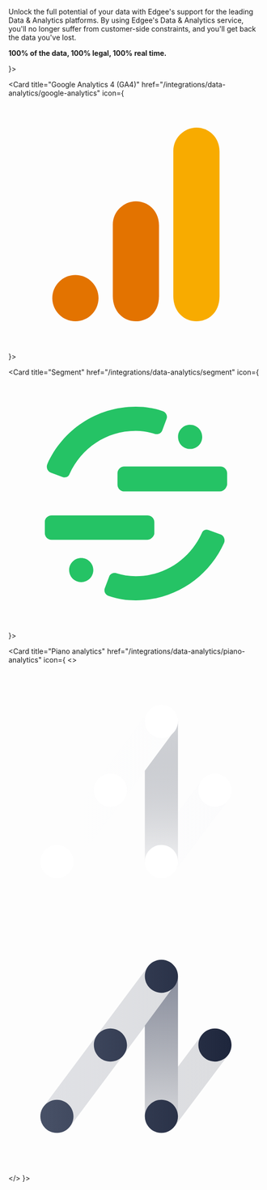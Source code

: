 Unlock the full potential of your data with Edgee's support for the leading Data & Analytics platforms.
By using Edgee's Data & Analytics service, you'll no longer suffer from customer-side constraints,
and you'll get back the data you've lost.

**100% of the data, 100% legal, 100% real time.**

<CardGroup cols={2}>
  <Card title="Amplitude" href="/integrations/data-analytics/amplitude"
        icon={<svg className="h-8 w-8" width="512" height="512" viewBox="0 0 512 512" fill="none" xmlns="http://www.w3.org/2000/svg"><path d="M228.774 146.385C230.137 146.385 231.363 147.131 232.441 148.552C235.148 152.751 239.823 162.167 246.74 183.203C251.473 197.595 256.637 215.424 262.101 236.226C241.373 235.905 220.404 235.667 200.099 235.437L189.815 235.319C201.431 189.909 215.604 155.446 225.962 147.31C226.622 146.888 227.649 146.385 228.774 146.385Z" fill="#007FD2"/><path fill-rule="evenodd" clip-rule="evenodd" d="M255.5 450C362.92 450 450 362.916 450 255.5C450 148.08 362.92 61 255.5 61C148.08 61 61 148.08 61 255.5C61 362.916 148.08 450 255.5 450ZM390.896 240.944C395.638 241.893 399.157 246.056 399.157 251.051C399.157 254.246 397.676 257.129 395.356 259.031C395.349 259.037 395.342 259.042 395.335 259.048C395.328 259.054 395.321 259.06 395.313 259.066C395.103 259.238 394.888 259.398 394.665 259.55C394.623 259.58 394.581 259.611 394.539 259.64C394.51 259.66 394.48 259.68 394.45 259.699C394.302 259.796 394.15 259.886 393.993 259.976C393.955 259.998 393.916 260.021 393.878 260.044C393.777 260.104 393.676 260.164 393.572 260.218C393.564 260.222 393.556 260.226 393.544 260.23C392.115 260.98 390.486 261.413 388.756 261.413H296.626C297.31 264.237 298.046 267.418 298.846 270.871L299.04 271.708L299.041 271.712C304.091 293.515 317.506 351.43 331.753 351.43L332.031 351.438L332.187 351.414L332.46 351.418C343.591 351.414 349.274 335.323 361.721 300.067L361.874 299.641C363.873 293.978 366.131 287.589 368.572 280.832L369.197 279.106L369.204 279.109C369.841 277.422 371.466 276.223 373.376 276.223C375.836 276.223 377.832 278.219 377.832 280.68C377.832 281.129 377.766 281.558 377.641 281.964H377.644L377.125 283.699C375.824 287.897 374.446 293.611 372.852 300.227L372.847 300.249C365.422 331.003 354.212 377.437 325.457 377.437H325.247C306.667 377.289 295.549 347.591 290.798 334.901L290.795 334.893C281.914 311.171 275.192 285.894 268.713 261.413H183.906L166.299 317.76L166.046 317.556C164.433 320.087 161.609 321.712 158.492 321.712C153.579 321.712 149.56 317.713 149.537 312.795L149.548 312.491L150.615 306.117C153.048 291.639 155.961 276.61 159.285 261.413H123.47L123.338 261.276C116.835 260.339 111.843 254.606 111.843 247.919C111.843 241.362 116.483 235.784 122.877 234.652C123.463 234.574 124.646 234.472 127.068 234.472C127.583 234.472 128.161 234.476 128.806 234.488C140.159 234.683 152.2 234.867 165.409 235.035C184.105 159.078 205.754 120.522 229.77 120.412C255.543 120.412 274.657 179.094 289.959 236.491L290.022 236.722C321.462 237.351 354.976 238.268 387.553 240.6L388.916 240.729C389.439 240.737 389.951 240.788 390.455 240.87L390.646 240.889C390.674 240.893 390.701 240.9 390.728 240.907C390.756 240.913 390.783 240.92 390.81 240.924C390.842 240.932 390.869 240.94 390.896 240.944Z" fill="#007FD2"/></svg>}>
  </Card>

  <Card title="Google Analytics 4 (GA4)" href="/integrations/data-analytics/google-analytics"
        icon={<svg className="h-8 w-8" width="512" height="512" viewBox="0 0 512 512" fill="none" xmlns="http://www.w3.org/2000/svg"><path d="M331.125 107.415V399.164C331.125 431.834 353.642 450 377.54 450C399.642 450 423.954 434.528 423.954 399.164V109.625C423.954 79.7178 401.852 61 377.54 61C353.227 61 331.125 81.6518 331.125 107.415Z" fill="#F8AB00"/><path d="M209.562 255.5V399.164C209.562 431.834 232.079 450 255.977 450C278.079 450 302.392 434.528 302.392 399.164V257.71C302.392 227.803 280.29 209.085 255.977 209.085C231.665 209.085 209.562 229.737 209.562 255.5Z" fill="#E37300"/><path d="M180.829 403.586C180.829 429.21 160.04 450 134.415 450C108.79 450 88 429.21 88 403.586C88 377.961 108.79 357.171 134.415 357.171C160.04 357.171 180.829 377.961 180.829 403.586Z" fill="#E37300"/></svg>}>
  </Card>

  <Card title="Segment" href="/integrations/data-analytics/segment"
        icon={<svg className="h-8 w-8" width="512" height="512" viewBox="0 0 512 512" fill="none" xmlns="http://www.w3.org/2000/svg"><path d="M424.513 231.226H232.472C225.097 231.226 218.952 225.081 218.952 217.706V194.661C218.952 187.287 225.097 181.141 232.472 181.141H425.743C433.117 181.141 439.262 187.287 439.262 194.661V217.706C437.726 225.081 431.888 231.226 424.513 231.226ZM278.562 328.322C285.936 328.322 292.081 322.177 293.003 316.032V292.987C293.003 285.612 286.858 279.467 279.483 279.467H86.5197C79.1453 279.467 73 285.612 73 291.757V314.803C73 322.177 79.1453 328.322 86.5197 328.322H278.562ZM146.13 364.887C132.61 364.887 121.855 375.641 121.855 389.161C121.855 402.681 132.61 413.435 146.13 413.435C159.649 413.435 170.404 402.681 170.404 389.161C170.404 375.641 159.342 364.887 146.13 364.887ZM364.904 97.2575C351.384 97.2575 340.63 108.012 340.63 121.532C340.63 135.051 351.384 145.806 364.904 145.806C378.423 145.806 389.178 135.051 389.178 121.532C389.178 108.319 378.423 97.2575 364.904 97.2575ZM255.517 401.452C241.997 401.452 228.784 398.994 216.494 395.307C210.348 394.077 204.203 396.536 202.052 402.681L193.449 425.726C190.991 431.871 194.678 439.246 202.052 441.397C218.952 447.542 237.388 450 255.517 450C334.484 450 402.698 402.681 433.117 334.468C435.575 328.322 433.117 320.026 425.743 317.568L402.698 308.964C396.552 306.506 390.407 308.964 388.256 315.11C364.904 366.116 315.126 401.452 255.517 401.452ZM255.517 109.548C269.036 109.548 282.249 112.006 294.54 115.694C300.685 116.923 306.83 114.464 308.981 108.319L317.585 85.2741C320.043 79.1288 316.355 71.7544 308.981 69.6035C292.081 63.4581 273.645 61 255.517 61C176.549 61 108.336 108.319 77.9163 176.532C75.4581 182.678 77.9163 190.974 85.2907 193.432L108.336 202.036C114.481 204.494 120.626 202.036 122.777 195.89C146.13 144.884 195.907 109.548 255.517 109.548Z" fill="#25C365"/></svg>}>
  </Card>

  <Card title="Piano analytics" href="/integrations/data-analytics/piano-analytics" icon={
    <>
      <svg className="h-8 w-8 dark:block hidden" width="512" height="512" viewBox="0 0 512 512" fill="none" xmlns="http://www.w3.org/2000/svg"><path d="M125.44 414.72L273.92 215.539V396.8L333.824 416.768L441.344 273.408L388.096 233.472L340.48 296.96V112.64L279.04 97.2799L70.6562 376.832L125.44 414.72Z" fill="url(#paint0_linear_1459_4616)"/><path d="M273.92 214.272L330.24 138.24V115.2H340.48V396.8H273.92V214.272Z" fill="url(#paint1_linear_1459_4616)"/><path fill-rule="evenodd" clip-rule="evenodd" d="M290.563 86.382C306.478 77.1941 326.828 82.6469 336.016 98.5625C345.206 114.478 339.753 134.827 323.838 144.018C307.922 153.206 287.573 147.753 278.385 131.837C269.194 115.922 274.647 95.5724 290.563 86.382ZM80.6427 367.985C96.5583 358.794 116.908 364.247 126.098 380.162C135.286 396.078 129.833 416.427 113.918 425.615C98.0021 434.806 77.6527 429.353 68.4648 413.437C59.2744 397.522 64.7272 377.172 80.6427 367.985ZM307.2 430.08C325.581 430.08 340.48 415.181 340.48 396.8C340.48 378.419 325.581 363.52 307.2 363.52C288.819 363.52 273.92 378.419 273.92 396.8C273.92 415.181 288.819 430.08 307.2 430.08ZM238.08 253.44C238.08 271.821 223.181 286.72 204.8 286.72C186.419 286.72 171.52 271.821 171.52 253.44C171.52 235.059 186.419 220.16 204.8 220.16C223.181 220.16 238.08 235.059 238.08 253.44ZM443.536 236.802C434.348 220.887 413.998 215.434 398.083 224.622C382.167 233.812 376.714 254.164 385.905 270.077C395.093 285.993 415.442 291.446 431.358 282.255C447.273 273.067 452.726 252.718 443.536 236.802Z" fill="white"/><defs><linearGradient id="paint0_linear_1459_4616" x1="63.9257" y1="256.08" x2="447.942" y2="256.08" gradientUnits="userSpaceOnUse"><stop stop-color="white" stop-opacity="0.24"/><stop offset="1" stop-color="#F5F6F9" stop-opacity="0.24"/></linearGradient><linearGradient id="paint1_linear_1459_4616" x1="270.769" y1="85.084" x2="270.769" y2="433.245" gradientUnits="userSpaceOnUse"><stop stop-color="#D5D7DB"/><stop offset="1" stop-color="#737783" stop-opacity="0"/></linearGradient></defs></svg>
      <svg className="h-8 w-8 dark:hidden" width="512" height="512" viewBox="0 0 512 512" fill="none" xmlns="http://www.w3.org/2000/svg"><path d="M125.44 414.72L273.92 215.539V396.8L333.824 416.768L441.344 273.408L388.096 233.472L340.48 296.96V112.64L279.04 97.2799L70.6562 376.832L125.44 414.72Z" fill="url(#paint0_linear_1459_4583)"/><path d="M273.92 214.272L330.24 138.24V115.2H340.48V396.8H273.92V214.272Z" fill="url(#paint1_linear_1459_4583)"/><path fill-rule="evenodd" clip-rule="evenodd" d="M290.563 86.382C306.478 77.1941 326.828 82.6469 336.016 98.5625C345.206 114.478 339.753 134.827 323.838 144.018C307.922 153.206 287.573 147.753 278.385 131.837C269.194 115.922 274.647 95.5724 290.563 86.382ZM80.6427 367.985C96.5583 358.794 116.908 364.247 126.098 380.162C135.286 396.078 129.833 416.427 113.918 425.615C98.0021 434.806 77.6527 429.353 68.4648 413.437C59.2744 397.522 64.7272 377.172 80.6427 367.985ZM307.2 430.08C325.581 430.08 340.48 415.181 340.48 396.8C340.48 378.419 325.581 363.52 307.2 363.52C288.819 363.52 273.92 378.419 273.92 396.8C273.92 415.181 288.819 430.08 307.2 430.08ZM238.08 253.44C238.08 271.821 223.181 286.72 204.8 286.72C186.419 286.72 171.52 271.821 171.52 253.44C171.52 235.059 186.419 220.16 204.8 220.16C223.181 220.16 238.08 235.059 238.08 253.44ZM443.536 236.802C434.348 220.887 413.998 215.434 398.083 224.622C382.167 233.812 376.714 254.164 385.905 270.077C395.093 285.993 415.442 291.446 431.358 282.255C447.273 273.067 452.726 252.718 443.536 236.802Z" fill="url(#paint2_linear_1459_4583)"/><defs><linearGradient id="paint0_linear_1459_4583" x1="63.9257" y1="256.08" x2="447.942" y2="256.08" gradientUnits="userSpaceOnUse"><stop stop-color="#838899" stop-opacity="0.24"/><stop offset="1" stop-color="#737783" stop-opacity="0.24"/></linearGradient><linearGradient id="paint1_linear_1459_4583" x1="270.769" y1="85.084" x2="270.769" y2="433.245" gradientUnits="userSpaceOnUse"><stop stop-color="#838899"/><stop offset="1" stop-color="#737783" stop-opacity="0"/></linearGradient><linearGradient id="paint2_linear_1459_4583" x1="64.0002" y1="256" x2="447.765" y2="256" gradientUnits="userSpaceOnUse"><stop stop-color="#485167"/><stop offset="1" stop-color="#1E263C"/></linearGradient></defs></svg>
    </>
  }>
  </Card>
</CardGroup>
